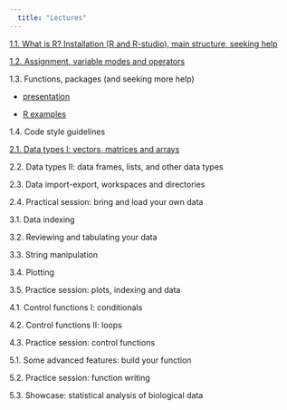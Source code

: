 ```yaml
---
  title: "Lectures"
---
```


[1.1. What is R? Installation (R and R-studio), main structure, seeking help](https://phenoevo.github.io/Intro2R/lectures/1.1. Overview&Intro.pdf)

[1.2. Assignment, variable modes and operators](https://phenoevo.github.io/Intro2R/lectures/1.2_Assignment_variables_modes_operators.html)

1.3. Functions, packages (and seeking more help)

  + [presentation](https://phenoevo.github.io/Intro2R/lectures/1.3_Functions and packages.pdf)
  
  + [R examples](https://phenoevo.github.io/Intro2R/lectures/1.3_Functions-and-packages.html)

1.4. Code style guidelines

[2.1. Data types I: vectors, matrices and arrays](https://phenoevo.github.io/Intro2R/lectures/2.1_Vectors_matrices_arrays.html)

2.2. Data types II: data frames, lists, and other data types

2.3. Data import-export, workspaces and directories

2.4. Practical session: bring and load your own data


3.1. Data indexing

3.2. Reviewing and tabulating your data

3.3. String manipulation

3.4. Plotting

3.5. Practice session: plots, indexing and data


4.1. Control functions I: conditionals

4.2. Control functions II: loops

4.3. Practice session: control functions


5.1. Some advanced features: build your function

5.2. Practice session: function writing

5.3. Showcase: statistical analysis of biological data
 

